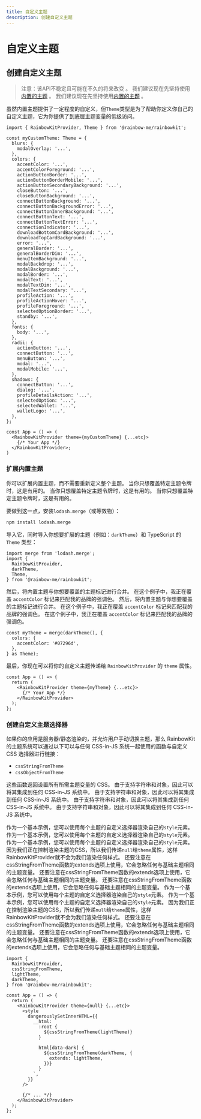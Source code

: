 ```yaml
---
title: 自定义主题
description: 创建自定义主题
---
```


# 自定义主题

## 创建自定义主题

> 注意：该API不稳定且可能在不久的将来改变
> 。 我们建议现在先坚持使用[内置的主题](/docs/theming)
> 。 我们建议现在先坚持使用[内置的主题](/docs/theming)
> 。

虽然内置主题提供了一定程度的自定义，但`Theme`类型是为了帮助你定义你自己的自定义主题，它为你提供了到底层主题变量的低级访问。

```tsx
import { RainbowKitProvider, Theme } from '@rainbow-me/rainbowkit';

const myCustomTheme: Theme = {
  blurs: {
    modalOverlay: '...',
  },
  colors: {
    accentColor: '...',
    accentColorForeground: '...',
    actionButtonBorder: '...',
    actionButtonBorderMobile: '...',
    actionButtonSecondaryBackground: '...',
    closeButton: '...',
    closeButtonBackground: '...',
    connectButtonBackground: '...',
    connectButtonBackgroundError: '...',
    connectButtonInnerBackground: '...',
    connectButtonText: '...',
    connectButtonTextError: '...',
    connectionIndicator: '...',
    downloadBottomCardBackground: '...',
    downloadTopCardBackground: '...',
    error: '...',
    generalBorder: '...',
    generalBorderDim: '...',
    menuItemBackground: '...',
    modalBackdrop: '...',
    modalBackground: '...',
    modalBorder: '...',
    modalText: '...',
    modalTextDim: '...',
    modalTextSecondary: '...',
    profileAction: '...',
    profileActionHover: '...',
    profileForeground: '...',
    selectedOptionBorder: '...',
    standby: '...',
  },
  fonts: {
    body: '...',
  },
  radii: {
    actionButton: '...',
    connectButton: '...',
    menuButton: '...',
    modal: '...',
    modalMobile: '...',
  },
  shadows: {
    connectButton: '...',
    dialog: '...',
    profileDetailsAction: '...',
    selectedOption: '...',
    selectedWallet: '...',
    walletLogo: '...',
  },
};

const App = () => (
  <RainbowKitProvider theme={myCustomTheme} {...etc}>
    {/* Your App */}
  </RainbowKitProvider>;
)
```

### 扩展内置主题

你可以扩展内置主题，而不需要重新定义整个主题。 当你只想覆盖特定主题令牌时，这是有用的。 当你只想覆盖特定主题令牌时，这是有用的。 当你只想覆盖特定主题令牌时，这是有用的。

要做到这一点，安装`lodash.merge`（或等效物）：

```bash
npm install lodash.merge
```

导入它，同时导入你想要扩展的主题（例如：`darkTheme`）和 TypeScript 的 `Theme` 类型：

```tsx
import merge from 'lodash.merge';
import {
  RainbowKitProvider,
  darkTheme,
  Theme,
} from '@rainbow-me/rainbowkit';
```

然后，将内置主题与你想要覆盖的主题标记进行合并。 在这个例子中，我正在覆盖 `accentColor` 标记来匹配我的品牌的强调色。 然后，将内置主题与你想要覆盖的主题标记进行合并。 在这个例子中，我正在覆盖 `accentColor` 标记来匹配我的品牌的强调色。 在这个例子中，我正在覆盖 `accentColor` 标记来匹配我的品牌的强调色。

```tsx
const myTheme = merge(darkTheme(), {
  colors: {
    accentColor: '#07296d',
  },
} as Theme);
```

最后，你现在可以将你的自定义主题传递给 `RainbowKitProvider` 的 `theme` 属性。

```tsx
const App = () => {
  return (
    <RainbowKitProvider theme={myTheme} {...etc}>
      {/* Your App */}
    </RainbowKitProvider>
  );
};
```

### 创建自定义主题选择器

如果你的应用是服务器/静态渲染的，并允许用户手动切换主题，那么 RainbowKit 的主题系统可以通过以下可以与任何 CSS-in-JS 系统一起使用的函数与自定义 CSS 选择器进行链接：

-   `cssStringFromTheme`
-   `cssObjectFromTheme`

这些函数返回设置所有所需主题变量的 CSS。 由于支持字符串和对象，因此可以将其集成到任何 CSS-in-JS 系统中。 由于支持字符串和对象，因此可以将其集成到任何 CSS-in-JS 系统中。 由于支持字符串和对象，因此可以将其集成到任何 CSS-in-JS 系统中。 由于支持字符串和对象，因此可以将其集成到任何 CSS-in-JS 系统中。

作为一个基本示例，您可以使用每个主题的自定义选择器渲染自己的`style`元素。 作为一个基本示例，您可以使用每个主题的自定义选择器渲染自己的`style`元素。 作为一个基本示例，您可以使用每个主题的自定义选择器渲染自己的`style`元素。 因为我们正在控制渲染主题的CSS，所以我们传递`null`给`theme`属性，这样RainbowKitProvider就不会为我们渲染任何样式。 还要注意在cssStringFromTheme函数的extends选项上使用，它会忽略任何与基础主题相同的主题变量。 还要注意在cssStringFromTheme函数的extends选项上使用，它会忽略任何与基础主题相同的主题变量。 还要注意在cssStringFromTheme函数的extends选项上使用，它会忽略任何与基础主题相同的主题变量。 作为一个基本示例，您可以使用每个主题的自定义选择器渲染自己的`style`元素。 作为一个基本示例，您可以使用每个主题的自定义选择器渲染自己的`style`元素。 因为我们正在控制渲染主题的CSS，所以我们传递`null`给`theme`属性，这样RainbowKitProvider就不会为我们渲染任何样式。 还要注意在cssStringFromTheme函数的extends选项上使用，它会忽略任何与基础主题相同的主题变量。 还要注意在cssStringFromTheme函数的extends选项上使用，它会忽略任何与基础主题相同的主题变量。 还要注意在cssStringFromTheme函数的extends选项上使用，它会忽略任何与基础主题相同的主题变量。

```tsx
import {
  RainbowKitProvider,
  cssStringFromTheme,
  lightTheme,
  darkTheme,
} from '@rainbow-me/rainbowkit';

const App = () => {
  return (
    <RainbowKitProvider theme={null} {...etc}>
      <style
        dangerouslySetInnerHTML={{
          __html: `
            :root {
              ${cssStringFromTheme(lightTheme)}
            }

            html[data-dark] {
              ${cssStringFromTheme(darkTheme, {
                extends: lightTheme,
              })}
            }
          `,
        }}
      />

      {/* ... */}
    </RainbowKitProvider>
  );
};
```
